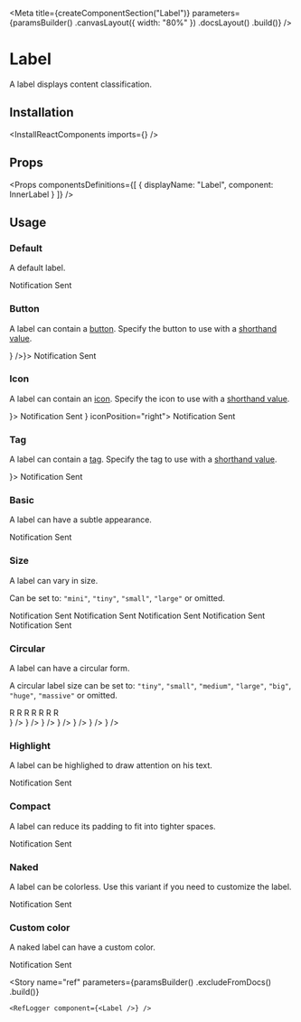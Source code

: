 
<Meta
    title={createComponentSection("Label")}
    parameters={paramsBuilder()
        .canvasLayout({ width: "80%" })
        .docsLayout(<ReactComponentsLayout semanticPath="/elements/label" />)
        .build()}
/>

# Label

A label displays content classification.

## Installation

<InstallReactComponents imports={<Imports />} />

## Props

<HocWarning componentName="Label" semanticPath="/elements/label" />

<Props
    componentsDefinitions={[
        { displayName: "Label", component: InnerLabel }
    ]}
/>

## Usage

### Default

A default label.

<Preview>
    <Story name="default">
        <Label>Notification Sent</Label>
    </Story>
</Preview>

### Button

A label can contain a [button](?path=/docs/components-button--default-story). Specify the button to use with a [shorthand value](?path=/docs/getting-started-shorthand-props--page).

<Preview>
    <Story name="button">
        <Label button={<Button icon={<CloseIcon />} />}>
            Notification Sent
        </Label>
    </Story>
</Preview>

### Icon

A label can contain an [icon](?path=/docs/materials-icons--page). Specify the icon to use with a [shorthand value](?path=/docs/getting-started-shorthand-props--page).

<Preview>
    <Story name="icon">
        <div className="flex items-space-between">
            <Label icon={<InfoIcon />}>
                Notification Sent
            </Label>
            <Label icon={<CheckIcon />} iconPosition="right">
                Notification Sent
            </Label>
        </div>
    </Story>
</Preview>

### Tag

A label can contain a [tag](?path=/docs/components-label-tag--default-story). Specify the tag to use with a [shorthand value](?path=/docs/getting-started-shorthand-props--page).

<Preview>
    <Story name="tag">
        <Label tag={<Tag className="bg-primary-500" />}>
            Notification Sent
        </Label>
    </Story>
</Preview>

### Basic

A label can have a subtle appearance.

<Preview>
    <Story name="basic">
        <Label basic>Notification Sent</Label>
    </Story>
</Preview>

### Size

A label can vary in size.

Can be set to: `"mini"`, `"tiny"`, `"small"`, `"large"` or omitted.

<Preview>
    <Story name="size">
        <div className="flex items-end items-space-between">
            <Label size="mini">Notification Sent</Label>
            <Label size="tiny">Notification Sent</Label>
            <Label size="small">Notification Sent</Label>
            <Label>Notification Sent</Label>
            <Label size="large">Notification Sent</Label>
        </div>
    </Story>
</Preview>

### Circular

A label can have a circular form.

A circular label size can be set to: `"tiny"`, `"small"`, `"medium"`, `"large"`, `"big"`, `"huge"`, `"massive"` or omitted.

<Preview>
    <Story name="circular">
        <div className="flex">
            <div className="flex items-end items-space-between mr4">
                <Label circular size="tiny">R</Label>
                <Label circular size="small">R</Label>
                <Label circular>R</Label>
                <Label circular size="large">R</Label>
                <Label circular size="big">R</Label>
                <Label circular size="huge">R</Label>
                <Label circular size="massive">R</Label>
            </div>
            <div className="flex items-end items-space-between">
                <Label circular size="tiny" icon={<LightbulbIcon />} />
                <Label circular size="small" icon={<LightbulbIcon />} />
                <Label circular icon={<LightbulbIcon />} />
                <Label circular size="large" icon={<LightbulbIcon />} />
                <Label circular size="big" icon={<LightbulbIcon />} />
                <Label circular size="huge" icon={<LightbulbIcon />} />
                <Label circular size="massive" icon={<LightbulbIcon />} />
            </div>
        </div>
    </Story>
</Preview>

### Highlight

A label can be highlighed to draw attention on his text.

<Preview>
    <Story name="highlight">
        <Label highlight>Notification Sent</Label>
    </Story>
</Preview>

### Compact

A label can reduce its padding to fit into tighter spaces.

<Preview>
    <Story name="compact">
        <Label compact>Notification Sent</Label>
    </Story>
</Preview>


### Naked

A label can be colorless. Use this variant if you need to customize the label.

<Preview>
    <Story name="naked">
        <Label naked>Notification Sent</Label>
    </Story>
</Preview>

### Custom color

A naked label can have a custom color.

<Preview>
    <Story name="custom-color">
        <Label
            naked
            style={{
                backgroundColor: "#FFF6E7",
                color: "var(--marine-500)",
                border: "1px solid #FEE9C3"
            }}
        >
            Notification Sent
        </Label>
    </Story>
</Preview>

<Story
    name="ref"
    parameters={paramsBuilder()
        .excludeFromDocs()
        .build()}
>
    <RefLogger component={<Label />} />
</Story>



